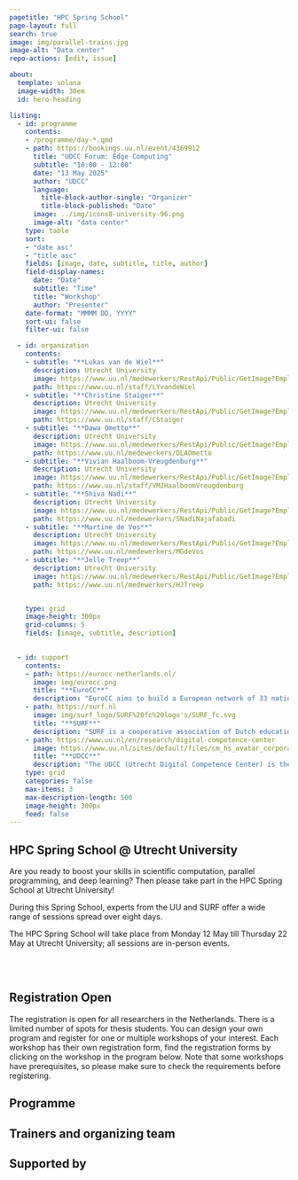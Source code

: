```yaml
---
pagetitle: "HPC Spring School"
page-layout: full
search: true
image: img/parallel-trains.jpg
image-alt: "Data center"
repo-actions: [edit, issue]

about:
  template: solana
  image-width: 30em
  id: hero-heading

listing:
  - id: programme
    contents: 
    - /programme/day-*.qmd
    - path: https://bookings.uu.nl/event/4369912
      title: "UDCC Forum: Edge Computing"
      subtitle: "10:00 - 12:00"
      date: "13 May 2025"
      author: "UDCC"
      language: 
        title-block-author-single: "Organizer"
        title-block-published: "Date"
      image: ../img/icons8-university-96.png
      image-alt: "data center"
    type: table
    sort: 
    - "date asc"
    - "title asc"
    fields: [image, date, subtitle, title, author]
    field-display-names:
      date: "Date"
      subtitle: "Time"
      title: "Workshop"
      author: "Presenter"
    date-format: "MMMM DD, YYYY"
    sort-ui: false
    filter-ui: false

  - id: organization
    contents:
    - subtitle: "**Lukas van de Wiel**"
      description: Utrecht University
      image: https://www.uu.nl/medewerkers/RestApi/Public/GetImage?Employee=16013&t=
      path: https://www.uu.nl/staff/LYvandeWiel
    - subtitle: "**Christine Staiger**"
      description: Utrecht University
      image: https://www.uu.nl/medewerkers/RestApi/Public/GetImage?Employee=67209&t=
      path: https://www.uu.nl/staff/CStaiger
    - subtitle: "**Dawa Ometto**"
      description: Utrecht University
      image: https://www.uu.nl/medewerkers/RestApi/Public/GetImage?Employee=73936&t=
      path: https://www.uu.nl/medewerkers/DLAOmetto
    - subtitle: "**Vivian Haalboom-Vreugdenburg**"
      description: Utrecht University
      image: https://www.uu.nl/medewerkers/RestApi/Public/GetImage?Employee=51524&t=
      path: https://www.uu.nl/staff/VMJHaalboomVreugdenburg
    - subtitle: "**Shiva Nadi**"
      description: Utrecht University
      image: https://www.uu.nl/medewerkers/RestApi/Public/GetImage?Employee=48910&t=
      path: https://www.uu.nl/medewerkers/SNadiNajafabadi
    - subtitle: "**Martine de Vos**"
      description: Utrecht University
      image: https://www.uu.nl/medewerkers/RestApi/Public/GetImage?Employee=50539&t=
      path: https://www.uu.nl/medewerkers/MGdeVos
    - subtitle: "**Jelle Treep**"
      description: Utrecht University
      image: https://www.uu.nl/medewerkers/RestApi/Public/GetImage?Employee=16591&t=
      path: https://www.uu.nl/medewerkers/HJTreep


    type: grid
    image-height: 300px
    grid-columns: 5
    fields: [image, subtitle, description]
    

  - id: support
    contents:
    - path: https://eurocc-netherlands.nl/
      image: img/eurocc.png
      title: "**EuroCC**"
      description: "EuroCC aims to build a European network of 33 national HPC competence centres to bridge the existing HPC skills gaps while promoting cooperation across Europe. The establishment of a European network of 33 national HPC competence centres (NCCs) is coordinated by the EuroCC project. This falls under The European High Performance Computing Joint Undertaking (EuroHPC JU) from the European Union. "
    - path: https://surf.nl
      image: img/surf_logo/SURF%20fc%20logo's/SURF_fc.svg
      title: "**SURF**"
      description: "SURF is a cooperative association of Dutch educational and research institutions in which the members combine their strengths. Within SURF, we work together to acquire or develop the best possible digital services, and to encourage knowledge sharing through continuous innovation. The members are the owners of SURF."
    - path: https://www.uu.nl/en/research/digital-competence-center
      image: https://www.uu.nl/sites/default/files/cm_hs_avatar_corporate.png
      title: "**UDCC**"
      description: "The UDCC (Utrecht Digital Competence Center) is the network of all support teams at Utrecht University for help with research data, software, and infrastructure. We exist to traverse borders, increase visibility, and experience a sense of community in co-creating digital competencies to support research at Utrecht University. "
    type: grid
    categories: false
    max-items: 3
    max-description-length: 500
    image-height: 300px
    feed: false
---
```




::: {#hero-heading}
## HPC Spring School @ Utrecht University

Are you ready to boost your skills in scientific computation, parallel programming, and deep learning? Then please take part in the HPC Spring School at Utrecht University!

During this Spring School, experts from the UU and SURF offer a wide range of sessions spread over eight days.

The HPC Spring School will take place from Monday 12 May till Thursday 22 May at Utrecht University; all sessions are in-person events. 

:::

<br><br>

## Registration Open

The registration is open for all researchers in the Netherlands. There is a limited number of spots for thesis students. You can design your own program and register for one or multiple workshops of your interest. Each workshop has their own registration form, find the registration forms by clicking on the workshop in the program below. Note that some workshops have prerequisites, so please make sure to check the requirements before registering.

## Programme

::: {#programme}
:::

## Trainers and organizing team

::: {#organization .g-col-12}
:::

## Supported by
:::{#support}
:::



